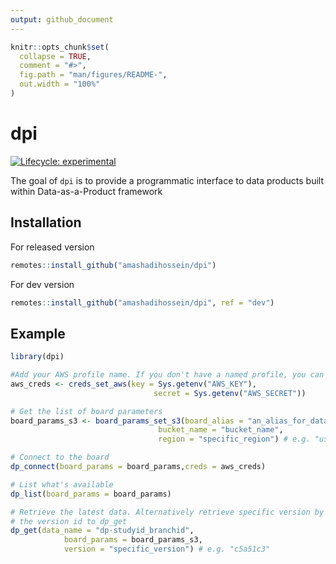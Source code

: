 ```yaml
---
output: github_document
---
```


<!-- README.md is generated from README.Rmd. Please edit that file -->

```r
knitr::opts_chunk$set(
  collapse = TRUE,
  comment = "#>",
  fig.path = "man/figures/README-",
  out.width = "100%"
)
```

# dpi

<!-- badges: start -->
[![Lifecycle: experimental](https://img.shields.io/badge/lifecycle-experimental-orange.svg)](https://lifecycle.r-lib.org/articles/stages.html#experimental)
<!-- badges: end -->

The goal of `dpi` is to provide a programmatic interface to data products built 
within Data-as-a-Product framework

## Installation

For released version

```r
remotes::install_github("amashadihossein/dpi")
```

For dev version
```r
remotes::install_github("amashadihossein/dpi", ref = "dev")
```

## Example


```r
library(dpi)

#Add your AWS profile name. If you don't have a named profile, you can provide your AWS credentials
aws_creds <- creds_set_aws(key = Sys.getenv("AWS_KEY"),
                                secret = Sys.getenv("AWS_SECRET"))

# Get the list of board parameters
board_params_s3 <- board_params_set_s3(board_alias = "an_alias_for_data_board",
                                 bucket_name = "bucket_name",
                                 region = "specific_region") # e.g. "us-east-1"

# Connect to the board
dp_connect(board_params = board_params,creds = aws_creds)

# List what's available
dp_list(board_params = board_params)

# Retrieve the latest data. Alternatively retrieve specific version by passing 
# the version id to dp_get
dp_get(data_name = "dp-studyid_branchid", 
            board_params = board_params_s3, 
            version = "specific_version") # e.g. "c5a51c3"
```
